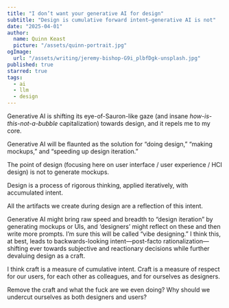 ```yaml
---
title: "I don’t want your generative AI for design"
subtitle: "Design is cumulative forward intent—generative AI is not"
date: "2025-04-01"
author:
  name: Quinn Keast
  picture: "/assets/quinn-portrait.jpg"
ogImage:
  url: "/assets/writing/jeremy-bishop-G9i_plbfDgk-unsplash.jpg"
published: true
starred: true
tags:
  - ai
  - llm
  - design
---
```


Generative AI is shifting its eye-of-Sauron-like gaze (and insane _how-is-this-not-a-bubble_ capitalization) towards design, and it repels me to my core.

Generative AI will be flaunted as the solution for “doing design,” “making mockups,” and “speeding up design iteration.”

The point of design (focusing here on user interface / user experience / HCI design) is not to generate mockups.

Design is a process of rigorous thinking, applied iteratively, with accumulated intent.

All the artifacts we create during design are a reflection of this intent.

Generative AI might bring raw speed and breadth to “design iteration” by generating mockups or UIs, and ‘designers’ might reflect on these and then write more prompts. I’m sure this will be called “vibe designing.” I think this, at best, leads to backwards-looking intent—post-facto rationalization—shifting ever towards subjective and reactionary decisions while further devaluing design as a craft.

I think craft is a measure of cumulative intent. Craft is a measure of respect for our users, for each other as colleagues, and for ourselves as designers.

Remove the craft and what the fuck are we even doing? Why should we undercut ourselves as both designers and users?
